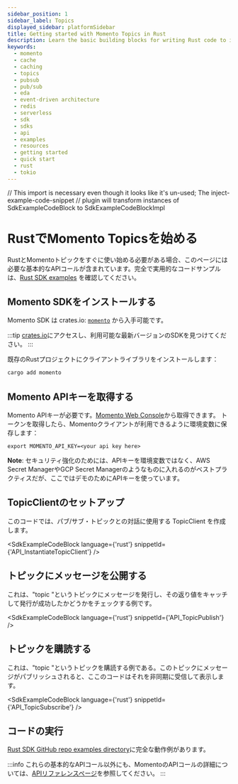 ```yaml
---
sidebar_position: 1
sidebar_label: Topics
displayed_sidebar: platformSidebar
title: Getting started with Momento Topics in Rust
description: Learn the basic building blocks for writing Rust code to interact with Momento Topics.
keywords:
  - momento
  - cache
  - caching
  - topics
  - pubsub
  - pub/sub
  - eda
  - event-driven architecture
  - redis
  - serverless
  - sdk
  - sdks
  - api
  - examples
  - resources
  - getting started
  - quick start
  - rust
  - tokio
---
```


// This import is necessary even though it looks like it's un-used; The inject-example-code-snippet
// plugin will transform instances of SdkExampleCodeBlock to SdkExampleCodeBlockImpl

# RustでMomento Topicsを始める

RustとMomentoトピックをすぐに使い始める必要がある場合、このページには必要な基本的なAPIコールが含まれています。完全で実用的なコードサンプルは、[Rust SDK examples](https://github.com/momentohq/client-sdk-rust/tree/main/example) を確認してください。

## Momento SDKをインストールする

Momento SDK は crates.io: [`momento`](https://crates.io/crates/momento) から入手可能です。

:::tip
[crates.io](https://crates.io/crates/momento)にアクセスし、利用可能な最新バージョンのSDKを見つけてください。
:::

既存のRustプロジェクトにクライアントライブラリをインストールします：

```bash
cargo add momento
```

## Momento APIキーを取得する

Momento APIキーが必要です。[Momento Web Console](https://console.gomomento.com/)から取得できます。
トークンを取得したら、Momentoクライアントが利用できるように環境変数に保存します：

```
export MOMENTO_API_KEY=<your api key here>
```

**Note**: セキュリティ強化のためには、APIキーを環境変数ではなく、AWS Secret ManagerやGCP Secret Managerのようなものに入れるのがベストプラクティスだが、ここではデモのためにAPIキーを使っています。

## TopicClientのセットアップ

このコードでは、パブ/サブ・トピックとの対話に使用する TopicClient を作成します。

<SdkExampleCodeBlock language={'rust'} snippetId={'API_InstantiateTopicClient'} />

## トピックにメッセージを公開する

これは、"topic "というトピックにメッセージを発行し、その返り値をキャッチして発行が成功したかどうかをチェックする例です。

<SdkExampleCodeBlock language={'rust'} snippetId={'API_TopicPublish'} />

## トピックを購読する

これは、"topic "というトピックを購読する例である。このトピックにメッセージがパブリッシュされると、ここのコードはそれを非同期に受信して表示します。

<SdkExampleCodeBlock language={'rust'} snippetId={'API_TopicSubscribe'} />

## コードの実行

[Rust SDK GitHub repo examples directory](https://github.com/momentohq/client-sdk-rust/tree/main/example)に完全な動作例があります。

:::info
これらの基本的なAPIコール以外にも、MomentoのAPIコールの詳細については、[APIリファレンスページ](/topics/api-reference)を参照してください。
:::
